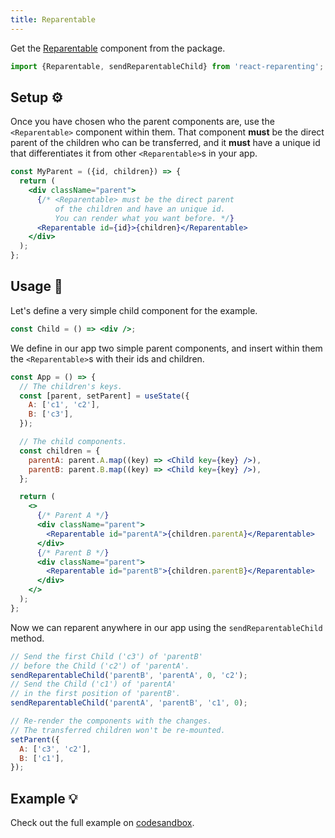 ```yaml
---
title: Reparentable
---
```


Get the [Reparentable](./tools#reparentable--%EF%B8%8F) component from the package.

```jsx
import {Reparentable, sendReparentableChild} from 'react-reparenting';
```

## Setup ⚙️

Once you have chosen who the parent components are, use the `<Reparentable>` component within them. That component **must** be the direct parent of the children who can be transferred, and it **must** have a unique id that differentiates it from other `<Reparentable>`s in your app.

```jsx
const MyParent = ({id, children}) => {
  return (
    <div className="parent">
      {/* <Reparentable> must be the direct parent  
          of the children and have an unique id. 
          You can render what you want before. */}
      <Reparentable id={id}>{children}</Reparentable>
    </div>
  );
};
```

## Usage 📖

Let's define a very simple child component for the example.

```jsx
const Child = () => <div />;
```

We define in our app two simple parent components, and insert within them the `<Reparentable>`s with their ids and children.

```jsx
const App = () => {
  // The children's keys.
  const [parent, setParent] = useState({
    A: ['c1', 'c2'],
    B: ['c3'],
  });

  // The child components.
  const children = {
    parentA: parent.A.map((key) => <Child key={key} />),
    parentB: parent.B.map((key) => <Child key={key} />),
  };

  return (
    <>
      {/* Parent A */}
      <div className="parent">
        <Reparentable id="parentA">{children.parentA}</Reparentable>
      </div>
      {/* Parent B */}
      <div className="parent">
        <Reparentable id="parentB">{children.parentB}</Reparentable>
      </div>
    </>
  );
};
```

Now we can reparent anywhere in our app using the `sendReparentableChild` method.

```jsx
// Send the first Child ('c3') of 'parentB'
// before the Child ('c2') of 'parentA'.
sendReparentableChild('parentB', 'parentA', 0, 'c2');
// Send the Child ('c1') of 'parentA'
// in the first position of 'parentB'.
sendReparentableChild('parentA', 'parentB', 'c1', 0);

// Re-render the components with the changes.
// The transferred children won't be re-mounted.
setParent({
  A: ['c3', 'c2'],
  B: ['c1'],
});
```

## Example 💡

Check out the full example on [codesandbox](https://codesandbox.io/s/react-reparenting-rvfi4).
